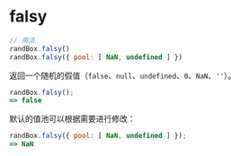 # falsy

```js
// 用法
randBox.falsy()
randBox.falsy({ pool: [ NaN, undefined ] })
```
返回一个随机的假值（`false`、`null`、`undefined`、`0`、`NaN`、`''`）。

```js
randBox.falsy();
=> false
```

默认的值池可以根据需要进行修改：

```js
randBox.falsy({ pool: [ NaN, undefined ] });
=> NaN
```


